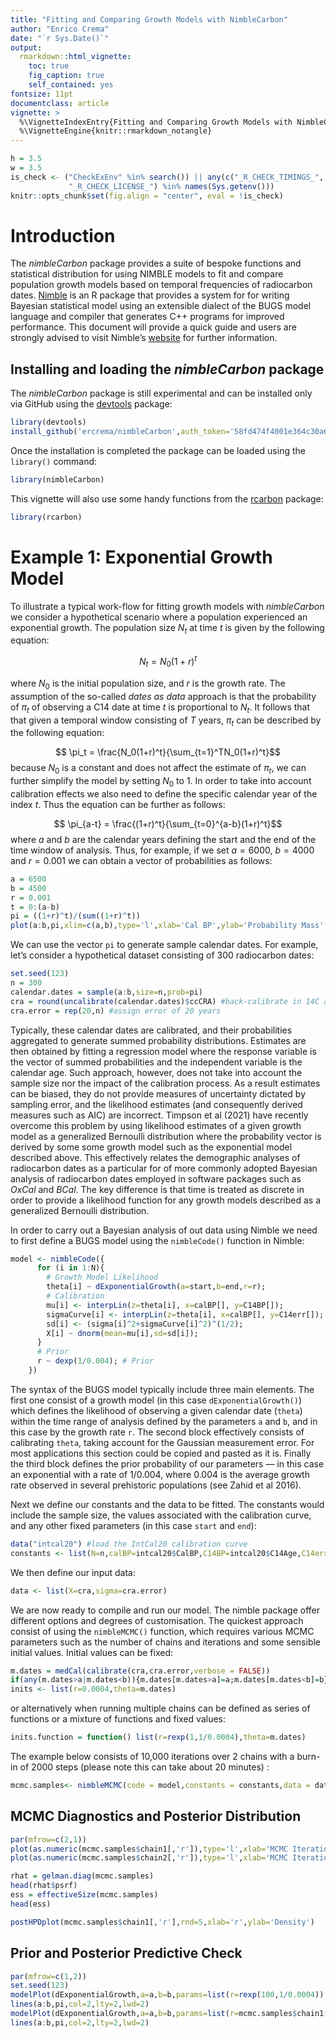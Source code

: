 ```yaml
---
title: "Fitting and Comparing Growth Models with NimbleCarbon"
author: "Enrico Crema"
date: "`r Sys.Date()`"
output:
  rmarkdown::html_vignette:
    toc: true
    fig_caption: true
    self_contained: yes
fontsize: 11pt
documentclass: article
vignette: >
  %\VignetteIndexEntry{Fitting and Comparing Growth Models with NimbleCarbon}
  %\VignetteEngine{knitr::rmarkdown_notangle}
---
```



```r
h = 3.5
w = 3.5
is_check <- ("CheckExEnv" %in% search()) || any(c("_R_CHECK_TIMINGS_",
             "_R_CHECK_LICENSE_") %in% names(Sys.getenv()))
knitr::opts_chunk$set(fig.align = "center", eval = !is_check)
```

# Introduction

The _nimbleCarbon_ package provides a suite of bespoke functions and statistical distribution for using NIMBLE models to fit and compare population growth models based on temporal frequencies of radiocarbon dates. [Nimble](https://cran.r-project.org/package=nimble) is an R package that provides a system for  for writing Bayesian statistical model using an extensible dialect of the BUGS model language and compiler that generates C++ programs for improved performance.  This document will provide a quick guide and users are strongly advised to visit Nimble's [website](https://r-nimble.org/) for further information.  

## Installing and loading the _nimbleCarbon_ package

The _nimbleCarbon_ package is still experimental and can be installed only via GitHub using the [devtools](https://cran.r-project.org/package=devtools) package:

```r
library(devtools)
install_github('ercrema/nimbleCarbon',auth_token='58fd474f4001e364c30a642e5013972e5a2fb7ae')
```

Once the installation is completed the package can be loaded using the `library()` command:

```r
library(nimbleCarbon)
```

This vignette will also use some handy functions from the [rcarbon](https://cran.r-project.org/package=rcarbon) package:

```r
library(rcarbon)
```

# Example 1: Exponential Growth Model

To illustrate a typical work-flow for fitting growth models with _nimbleCarbon_ we consider a hypothetical scenario where a population experienced an exponential growth. The population size $N_t$ at time $t$ is given by the following equation:

$$N_t = N_0(1+r)^t$$

where $N_0$ is the initial population size, and $r$ is the growth rate. The assumption of the so-called _dates as data_ approach is that the probability of $\pi_t$ of observing a C14 date at time $t$ is proportional to $N_t$. It follows that that given a temporal window consisting of $T$ years, $\pi_t$ can be described by the following equation:

$$ \pi_t = \frac{N_0(1+r)^t}{\sum_{t=1}^TN_0(1+r)^t}$$
because $N_0$ is a constant and does not affect the estimate of $\pi_t$, we can further simplify the model by setting $N_0$ to 1. In order to take into account calibration effects we also need to define the specific calendar year of the index $t$. Thus the equation can be further as follows:

$$ \pi_{a-t} =  \frac{(1+r)^t}{\sum_{t=0}^{a-b}(1+r)^t}$$
where $a$ and $b$ are the calendar years defining the start and the end of the time window of analysis. Thus, for example, if we set $a=6000$, $b=4000$ and $r=0.001$ we can obtain a vector of probabilities as follows:

```r
a = 6500
b = 4500
r = 0.001
t = 0:(a-b)
pi = ((1+r)^t)/(sum((1+r)^t))
plot(a:b,pi,xlim=c(a,b),type='l',xlab='Cal BP',ylab='Probability Mass',ylim=c(0,max(pi)))
```

We can use the vector `pi` to generate sample calendar dates. For example, let's consider a hypothetical dataset consisting of 300 radiocarbon dates:

```r
set.seed(123)
n = 300
calendar.dates = sample(a:b,size=n,prob=pi)
cra = round(uncalibrate(calendar.dates)$ccCRA) #back-calibrate in 14C ages
cra.error = rep(20,n) #assign error of 20 years
```

Typically, these calendar dates are calibrated, and their probabilities aggregated to generate summed probability distributions. Estimates are then obtained by fitting a regression model where the response variable is the vector of summed probabilities and the independent variable is the calendar age. Such approach, however, does not take into account the sample size nor the impact of the calibration process. As a result estimates can be biased, they do not provide measures of uncertainty dictated by sampling error, and the likelihood estimates (and consequently derived measures such as AIC) are incorrect. Timpson et al (2021) have recently overcome this problem by using likelihood estimates of a given growth model as a generalized Bernoulli distribution where the probability vector is derived by some some growth model such as the exponential model described above. This effectively relates the demographic analyses of radiocarbon dates as a particular for of more commonly adopted Bayesian analysis of radiocarbon dates employed in software packages such as _OxCal_ and _BCal_. The key difference is that time is treated as discrete in order to provide a likelihood function for any growth models described as a generalized Bernoulli distribution. 

In order to carry out a Bayesian analysis of out data using Nimble we need to first define a BUGS model using the `nimbleCode()` function in Nimble:

```r
model <- nimbleCode({
      for (i in 1:N){
        # Growth Model Likelihood
        theta[i] ~ dExponentialGrowth(a=start,b=end,r=r);
        # Calibration
        mu[i] <- interpLin(z=theta[i], x=calBP[], y=C14BP[]);
        sigmaCurve[i] <- interpLin(z=theta[i], x=calBP[], y=C14err[]);
        sd[i] <- (sigma[i]^2+sigmaCurve[i]^2)^(1/2);
        X[i] ~ dnorm(mean=mu[i],sd=sd[i]);
      }
      # Prior
      r ~ dexp(1/0.004); # Prior
    })  
```

The syntax of the BUGS model typically include three main elements. The first one consist of a growth model (in this case `dExponentialGrowth()`) which defines the likelihood of observing a given calendar date (`theta`) within the time range of analysis defined by the parameters `a` and `b`, and in this case by the growth rate `r`. The second block effectively consists of calibrating `theta`, taking account for the Gaussian measurement error. For most applications this section could be copied and pasted as it is. Finally the third block defines the prior probability of our parameters --- in this case an exponential with a rate of 1/0.004, where 0.004 is the average growth rate observed in several prehistoric populations (see Zahid et al 2016). 

Next we define our constants and the data to be fitted. The constants would include the sample size, the values associated with the calibration curve, and any other fixed parameters (in this case `start` and `end`):

```r
data("intcal20") #load the IntCal20 calibration curve
constants <- list(N=n,calBP=intcal20$CalBP,C14BP=intcal20$C14Age,C14err=intcal20$C14Age.sigma,start=a,end=b)
```

We then define our input data:

```r
data <- list(X=cra,sigma=cra.error)
```

We are now ready to compile and run our model. The nimble package offer different options and degrees of customisation. The quickest approach consist of using the `nimbleMCMC()` function, which requires various MCMC parameters such as the number of chains and iterations and some sensible initial values. Initial values can be fixed:

```r
m.dates = medCal(calibrate(cra,cra.error,verbose = FALSE))
if(any(m.dates>a|m.dates<b)){m.dates[m.dates>a]=a;m.dates[m.dates<b]=b} #ensure that theta is within the time range of analysis
inits <- list(r=0.0004,theta=m.dates)
```

or alternatively when running multiple chains can be defined as series of functions or a mixture of functions and fixed values:

```r
inits.function = function() list(r=rexp(1,1/0.0004),theta=m.dates)
```

The example below consists of 10,000 iterations over 2 chains with a burn-in of 2000 steps (please note this can take about 20 minutes) :

```r
mcmc.samples<- nimbleMCMC(code = model,constants = constants,data = data,niter = 10000, nchains = 2, thin=1, nburnin = 2000, progressBar = FALSE, monitors=c('r','theta'), inits=inits.function, samplesAsCodaMCMC=TRUE)
```


## MCMC Diagnostics and Posterior Distribution

```r
par(mfrow=c(2,1))
plot(as.numeric(mcmc.samples$chain1[,'r']),type='l',xlab='MCMC Iteration',ylab='r',main='chain 1')
plot(as.numeric(mcmc.samples$chain2[,'r']),type='l',xlab='MCMC Iteration',ylab='r',main='chain 2')
```

```r
rhat = gelman.diag(mcmc.samples)
head(rhat$psrf)
ess = effectiveSize(mcmc.samples)
head(ess)
```

```r
postHPDplot(mcmc.samples$chain1[,'r'],rnd=5,xlab='r',ylab='Density')
```

## Prior and Posterior Predictive Check

```r
par(mfrow=c(1,2))
set.seed(123)
modelPlot(dExponentialGrowth,a=a,b=b,params=list(r=rexp(100,1/0.0004)),alpha = 0.1,ylim=c(0,0.003),main='Prior')
lines(a:b,pi,col=2,lty=2,lwd=2)
modelPlot(dExponentialGrowth,a=a,b=b,params=list(r=mcmc.samples$chain1[,'r']),nsample=100,alpha=0.1,ylim=c(0,0.003),main='Posterior')
lines(a:b,pi,col=2,lty=2,lwd=2)
```



